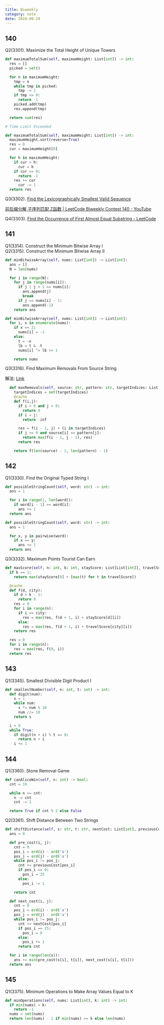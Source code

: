 ---
title: Biweekly
category: note
date: 2024-09-29
---

## 140

Q2(3301). Maximize the Total Height of Unique Towers

```py
def maximumTotalSum(self, maximumHeight: List[int]) -> int:
  res = []
  picked = set()

  for n in maximumHeight:
    tmp = n
    while tmp in picked:
      tmp -= 1
    if tmp <= 0:
      return -1
    picked.add(tmp)
    res.append(tmp)

  return sum(res)

# Time Limit Exceeded
```

```py
def maximumTotalSum(self, maximumHeight: List[int]) -> int:
  maximumHeight.sort(reverse=True)
  res = 0
  cur = maximumHeight[0]

  for h in maximumHeight:
    if cur > h:
      cur = h
    if cur <= 0:
      return -1
    res += cur
      cur -= 1
  return res
```

Q3(3302). [Find the Lexicographically Smallest Valid Sequence](https://leetcode.com/contest/biweekly-contest-140/problems/find-the-lexicographically-smallest-valid-sequence/)

[前后缀分解 子序列匹配 Z函数 | LeetCode Biweekly Contest 140 - YouTube](https://www.youtube.com/watch?v=vej0IdBZVw4)

Q4(3303). [Find the Occurrence of First Almost Equal Substring - LeetCode](https://leetcode.com/contest/biweekly-contest-140/problems/find-the-occurrence-of-first-almost-equal-substring/)

## 141

Q1(3314). Construct the Minimum Bitwise Array I\
Q2(3315). Construct the Minimum Bitwise Array II

```py
def minBitwiseArray(self, nums: List[int]) -> List[int]:
  ans = []
  N = len(nums)

  for i in range(N):
    for j in range(nums[i]):
      if j | j + 1 == nums[i]:
        ans.append(j)
        break
      if j == nums[i] - 1:
        ans.append(-1)
    return ans
```

```py
def minBitwiseArray(self, nums: List[int]) -> List[int]:
  for i, x in enumerate(nums):
    if x == 2:
      nums[i] = -1
    else:
      t = ~x
      lb = t & -t
      nums[i] ^= lb >> 1

    return nums
```

Q3(3316). Find Maximum Removals From Source String

解法: [Link](https://youtu.be/FiyBib0yJpc?t=776)

```py
  def maxRemovals(self, source: str, pattern: str, targetIndices: List[int]) -> int:
    targetIndices = set(targetIndices)
    @cache
    def f(i,j):
      if i < 0 and j < 0:
        return 0
      if i < j:
        return -inf

      res = f(i - 1, j) + (i in targetIndices)
      if j >= 0 and source[i] == pattern[j]:
        return max(f(i - 1, j - 1), res)
      return res

    return f(len(source) - 1, len(pattern) - 1)
```

## 142

Q1(3330). Find the Original Typed String I

```py
def possibleStringCount(self, word: str) -> int:
  ans = 1

  for i in range(1, len(word)):
    if word[i - 1] == word[i]:
      ans += 1
  return ans
```

```py
def possibleStringCount(self, word: str) -> int:
  ans = 1

  for x, y in pairwise(word):
    if x == y:
      ans += 1
  return ans
```

Q3(3332). Maximum Points Tourist Can Earn

```py
def maxScore(self, n: int, k: int, stayScore: List[List[int]], travelScore: List[List[int]]) -> int:
  if k == 1:
    return max(stayScore[0] + [max(t) for t in travelScore])

  @cache
  def f(d, city):
    if d > k - 1:
      return 0
    res = 0
    for i in range(n):
      if i == city:
        res = max(res, f(d + 1, i) + stayScore[d][i])
      else:
        res = max(res, f(d + 1, i) + travelScore[city][i])
    return res

  res = 0
  for i in range(n):
    res = max(res, f(0, i))
  return res
```

## 143

Q1(3345). Smallest Divisible Digit Product I

```py
def smallestNumber(self, n: int, t: int) -> int:
  def digit(num):
    s = 1
    while num:
      s *= num % 10
      num //= 10
    return s

  i = 0
  while True:
    if digit(n + i) % t == 0:
      return n + i
    i += 1
```

## 144

Q1(3360). Stone Removal Game

```py
def canAliceWin(self, n: int) -> bool:
  cnt = 10

  while n >= cnt:
    n -= cnt
    cnt -= 1

  return True if cnt % 2 else False
```

Q2(3361). Shift Distance Between Two Strings

```py
def shiftDistance(self, s: str, t: str, nextCost: List[int], previousCost: List[int]) -> int:
  ans = 0

  def pre_cost(i, j):
    cnt = 0
    pos_i = ord(i) - ord('a')
    pos_j = ord(j) - ord('a')
    while pos_i != pos_j:
      cnt += previousCost[pos_i]
      if pos_i == 0:
        pos_i = 25
      else:
        pos_i -= 1

    return cnt

  def next_cost(i, j):
    cnt = 0
    pos_i = ord(i) - ord('a')
    pos_j = ord(j) - ord('a')
    while pos_i != pos_j:
      cnt += nextCost[pos_i]
      if pos_i == 25:
        pos_i = 0
      else:
        pos_i += 1
      return cnt

  for i in range(len(s)):
    ans += min(pre_cost(s[i], t[i]), next_cost(s[i], t[i]))
  return ans
```

## 145

Q1(3375). Minimum Operations to Make Array Values Equal to K
```py
def minOperations(self, nums: List[int], k: int) -> int:
  if min(nums) < k:
    return -1
  nums = set(nums)
  return len(nums) - 1 if min(nums) == k else len(nums)
```